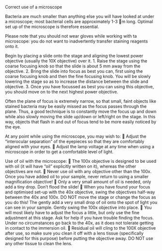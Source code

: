 Correct use of a microscope

Bacteria are much smaller than anything else you will have looked at under a microscope; most bacterial cells are approximately 1-3 m long. Optimal set up of the microscope is therefore essential.

Please note that you should not wear gloves while working with ta microscope: you do not want to inadvertently transfer staining reagents onto it. 

Begin by placing a slide onto the stage and aligning the lowest power objective (usually the 10X objective) over it.
1.	Raise the stage using the coarse focusing knob so that the slide is about 5 mm away from the objective.
2.	Bring the slide into focus as best you can, first using the coarse focusing knob and then the fine focusing knob. You will be slowly lowering the stage so as to increase the distance between the slide and objective.
3.	Once you have focussed as best you can using this objective, you should move on to the next highest power objective. 

Often the plane of focus is extremely narrow, so that small, faint objects like stained bacteria may be easily missed as the focus passes through the plane. Thus, a good technique is to constantly move the focus up and down while also slowly moving the slide up/down or left/right on the stage. In this way, objects that flash in and out of focus tend to be more easily noticed by the eye. 

At any point while using the microscope, you may wish to:
	Adjust the “interocular separation” of the eyepieces so that they are comfortably aligned with your eyes.
	Adjust the lamp voltage at any time when using a microscope in order to get a comfortable level of light.

Use of oil with the microscope: 
	The 100x objective is designed to be used with oil (it will have “oil” explicitly written on it), whereas the other objectives are not. 
	Never use oil with any objective other than the 100x. Once you have added oil to your sample, never return to using a smaller magnification objective!
	Only a very small amount of oil is needed, only add a tiny drop. Don’t flood the slide! 
	When you have found your focus and optimised set-up with the 40x objective, swing the objectives half-way between the 40x and 100x. DO NOT move the stage or change the focus as you do this! The gently add a very small drop of oil onto the spot of light you can see in your sample. Gently swing the 100x objective into place. 
	You will most likely have to adjust the focus a little, but only use the fine adjustment at this stage. Ask for help if you have trouble finding the focus. Under no circumstances go back to the 40x, as it does not tolerate getting in contact to the immersion oil.
	Residual oil will cling to the 100X objective after use, so make sure you clean it off with a lens tissue (specifically designed for this purpose) before putting the objective away. DO NOT use any other tissue to clean the lens.
